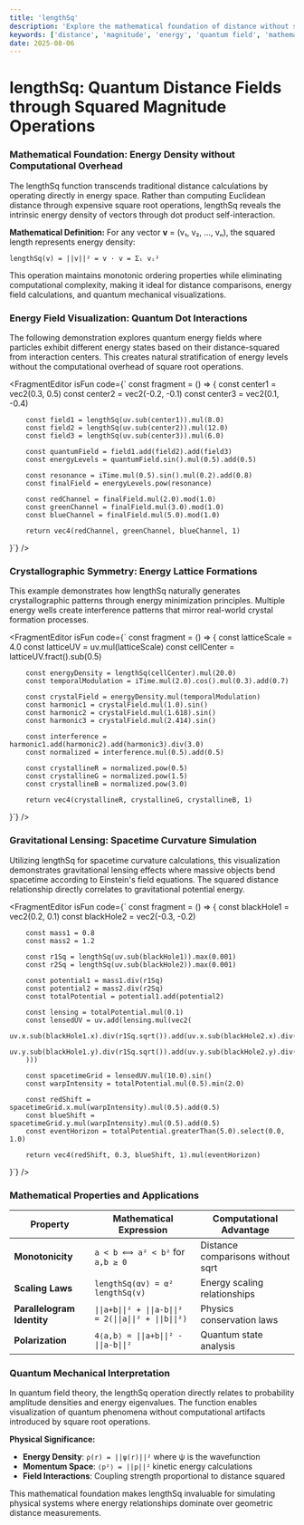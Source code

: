 ```yaml
---
title: 'lengthSq'
description: 'Explore the mathematical foundation of distance without square root complexity using quantum field visualization and energy density distributions'
keywords: ['distance', 'magnitude', 'energy', 'quantum field', 'mathematical beauty', 'performance']
date: 2025-08-06
---
```



# lengthSq: Quantum Distance Fields through Squared Magnitude Operations

### Mathematical Foundation: Energy Density without Computational Overhead

The lengthSq function transcends traditional distance calculations by operating directly in energy space. Rather than computing Euclidean distance through expensive square root operations, lengthSq reveals the intrinsic energy density of vectors through dot product self-interaction.

**Mathematical Definition:**
For any vector **v** = (v₁, v₂, ..., vₙ), the squared length represents energy density:

```
lengthSq(v) = ||v||² = v · v = Σᵢ vᵢ²
```

This operation maintains monotonic ordering properties while eliminating computational complexity, making it ideal for distance comparisons, energy field calculations, and quantum mechanical visualizations.

### Energy Field Visualization: Quantum Dot Interactions

The following demonstration explores quantum energy fields where particles exhibit different energy states based on their distance-squared from interaction centers. This creates natural stratification of energy levels without the computational overhead of square root operations.

<FragmentEditor
        isFun
        code={`
const fragment = () => {
        const center1 = vec2(0.3, 0.5)
        const center2 = vec2(-0.2, -0.1)
        const center3 = vec2(0.1, -0.4)

        const field1 = lengthSq(uv.sub(center1)).mul(8.0)
        const field2 = lengthSq(uv.sub(center2)).mul(12.0)
        const field3 = lengthSq(uv.sub(center3)).mul(6.0)

        const quantumField = field1.add(field2).add(field3)
        const energyLevels = quantumField.sin().mul(0.5).add(0.5)

        const resonance = iTime.mul(0.5).sin().mul(0.2).add(0.8)
        const finalField = energyLevels.pow(resonance)

        const redChannel = finalField.mul(2.0).mod(1.0)
        const greenChannel = finalField.mul(3.0).mod(1.0)
        const blueChannel = finalField.mul(5.0).mod(1.0)

        return vec4(redChannel, greenChannel, blueChannel, 1)

}`}
/>

### Crystallographic Symmetry: Energy Lattice Formations

This example demonstrates how lengthSq naturally generates crystallographic patterns through energy minimization principles. Multiple energy wells create interference patterns that mirror real-world crystal formation processes.

<FragmentEditor
        isFun
        code={`
const fragment = () => {
        const latticeScale = 4.0
        const latticeUV = uv.mul(latticeScale)
        const cellCenter = latticeUV.fract().sub(0.5)

        const energyDensity = lengthSq(cellCenter).mul(20.0)
        const temporalModulation = iTime.mul(2.0).cos().mul(0.3).add(0.7)

        const crystalField = energyDensity.mul(temporalModulation)
        const harmonic1 = crystalField.mul(1.0).sin()
        const harmonic2 = crystalField.mul(1.618).sin()
        const harmonic3 = crystalField.mul(2.414).sin()

        const interference = harmonic1.add(harmonic2).add(harmonic3).div(3.0)
        const normalized = interference.mul(0.5).add(0.5)

        const crystallineR = normalized.pow(0.5)
        const crystallineG = normalized.pow(1.5)
        const crystallineB = normalized.pow(3.0)

        return vec4(crystallineR, crystallineG, crystallineB, 1)

}`}
/>

### Gravitational Lensing: Spacetime Curvature Simulation

Utilizing lengthSq for spacetime curvature calculations, this visualization demonstrates gravitational lensing effects where massive objects bend spacetime according to Einstein's field equations. The squared distance relationship directly correlates to gravitational potential energy.

<FragmentEditor
        isFun
        code={`
const fragment = () => {
        const blackHole1 = vec2(0.2, 0.1)
        const blackHole2 = vec2(-0.3, -0.2)

        const mass1 = 0.8
        const mass2 = 1.2

        const r1Sq = lengthSq(uv.sub(blackHole1)).max(0.001)
        const r2Sq = lengthSq(uv.sub(blackHole2)).max(0.001)

        const potential1 = mass1.div(r1Sq)
        const potential2 = mass2.div(r2Sq)
        const totalPotential = potential1.add(potential2)

        const lensing = totalPotential.mul(0.1)
        const lensedUV = uv.add(lensing.mul(vec2(
                uv.x.sub(blackHole1.x).div(r1Sq.sqrt()).add(uv.x.sub(blackHole2.x).div(r2Sq.sqrt())),
                uv.y.sub(blackHole1.y).div(r1Sq.sqrt()).add(uv.y.sub(blackHole2.y).div(r2Sq.sqrt()))
        )))

        const spacetimeGrid = lensedUV.mul(10.0).sin()
        const warpIntensity = totalPotential.mul(0.5).min(2.0)

        const redShift = spacetimeGrid.x.mul(warpIntensity).mul(0.5).add(0.5)
        const blueShift = spacetimeGrid.y.mul(warpIntensity).mul(0.5).add(0.5)
        const eventHorizon = totalPotential.greaterThan(5.0).select(0.0, 1.0)

        return vec4(redShift, 0.3, blueShift, 1).mul(eventHorizon)

}`}
/>

### Mathematical Properties and Applications

| Property                   | Mathematical Expression         | Computational Advantage           |
| -------------------------- | ------------------------------- | --------------------------------- |
| **Monotonicity**           | `a < b ⟺ a² < b²` for `a,b ≥ 0` | Distance comparisons without sqrt |
| **Scaling Laws**           | `lengthSq(αv) = α² lengthSq(v)` | Energy scaling relationships      |
| **Parallelogram Identity** | `\|\|a+b\|\|² + \|\|a-b\|\|² = 2(\|\|a\|\|² + \|\|b\|\|²)` | Physics conservation laws |
| **Polarization**           | `4⟨a,b⟩ = \|\|a+b\|\|² - \|\|a-b\|\|²` | Quantum state analysis |

### Quantum Mechanical Interpretation

In quantum field theory, the lengthSq operation directly relates to probability amplitude densities and energy eigenvalues. The function enables visualization of quantum phenomena without computational artifacts introduced by square root operations.

**Physical Significance:**

- **Energy Density**: `ρ(r) = ||ψ(r)||²` where ψ is the wavefunction
- **Momentum Space**: `⟨p²⟩ = ||p||²` kinetic energy calculations
- **Field Interactions**: Coupling strength proportional to distance squared

This mathematical foundation makes lengthSq invaluable for simulating physical systems where energy relationships dominate over geometric distance measurements.
